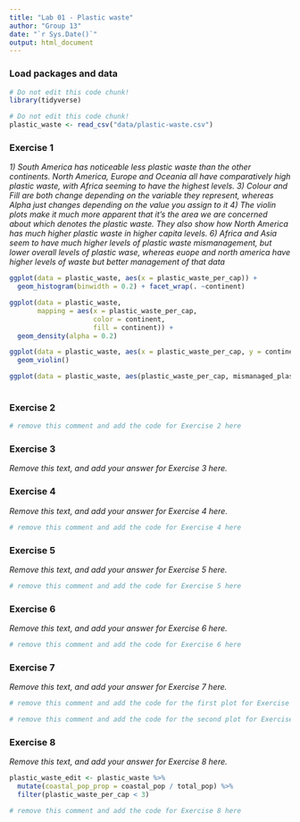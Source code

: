```yaml
---
title: "Lab 01 - Plastic waste"
author: "Group 13"
date: "`r Sys.Date()`"
output: html_document
---
```


### Load packages and data

```r
# Do not edit this code chunk!
library(tidyverse) 
```

```r
# Do not edit this code chunk!
plastic_waste <- read_csv("data/plastic-waste.csv")
```

### Exercise 1

*1) South America has noticeable less plastic waste than the other continents. North America, Europe and Oceania all have comparatively high plastic waste, with Africa seeming to have the highest levels. 3) Colour and Fill are both change depending on the variable they represent, whereas Alpha just changes depending on the value you assign to it 4) The violin plots make it much more apparent that it's the area we are concerned about which denotes the plastic waste. They also show how North America has much higher plastic waste in higher capita levels. 6) Africa and Asia seem to have much higher levels of plastic waste mismanagement, but lower overall levels of plastic wase, whereas euope and north america have higher levels of waste but better management of that data*

```r
ggplot(data = plastic_waste, aes(x = plastic_waste_per_cap)) +
  geom_histogram(binwidth = 0.2) + facet_wrap(. ~continent)

ggplot(data = plastic_waste,
       mapping = aes(x = plastic_waste_per_cap, 
                     color = continent, 
                     fill = continent)) +
  geom_density(alpha = 0.2)

ggplot(data = plastic_waste, aes(x = plastic_waste_per_cap, y = continent)) +
  geom_violin()

ggplot(data = plastic_waste, aes(plastic_waste_per_cap, mismanaged_plastic_waste_per_cap, colour = continent))+ geom_point()
       
```

### Exercise 2

```r
# remove this comment and add the code for Exercise 2 here
```

### Exercise 3

*Remove this text, and add your answer for Exercise 3 here.*

### Exercise 4

*Remove this text, and add your answer for Exercise 4 here.*

```r
# remove this comment and add the code for Exercise 4 here
```

### Exercise 5

*Remove this text, and add your answer for Exercise 5 here.*

```r
# remove this comment and add the code for Exercise 5 here
```

### Exercise 6

*Remove this text, and add your answer for Exercise 6 here.*

```r
# remove this comment and add the code for Exercise 6 here
```

### Exercise 7

*Remove this text, and add your answer for Exercise 7 here.*

```r
# remove this comment and add the code for the first plot for Exercise 7 here
```

```r
# remove this comment and add the code for the second plot for Exercise 7 here
```

### Exercise 8

*Remove this text, and add your answer for Exercise 8 here.*

```r
plastic_waste_edit <- plastic_waste %>% 
  mutate(coastal_pop_prop = coastal_pop / total_pop) %>%
  filter(plastic_waste_per_cap < 3)

# remove this comment and add the code for Exercise 8 here
```

